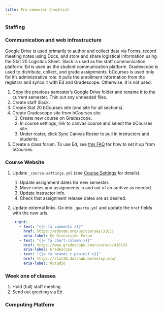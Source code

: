 ```yaml
---
title: Pre-semester Checklist
---
```



### Staffing

### Communication and web infrastructure

Google Drive is used primarily to author and collect data via Forms, record meeting notes using Docs, and store and share logistical information using the Stat 20 Logistics Sheet. Slack is used as the staff communication platform. Ed is used as the student communication platform. Gradescope is used to distribute, collect, and grade assignments. bCourses is used only for it's administrative role: it pulls the enrollment information from the registrar and syncs it with Ed and Gradescope. Otherwise, it is not used.

1. Copy the previous semester's Google Drive folder and rename it to the current semester. Thin out any unneeded files.
2. Create staff Slack.
3. Create Stat 20 bCourses site (one site for all sections).
4. Create Gradescope site from bCourses site.
   1. Create new course on Gradescope.
   2. In course settings, link to canvas course and select the bCourses site.
   3. Under roster, click Sync Canvas Roster to pull in instructors and students.
5. Create a class forum. To use Ed, see [this FAQ](https://berkeley.service-now.com/kb_view.do?sysparm_article=KB0013904) for how to set it up from bCourses.

### Course Website

1. Update `_course-settings.yml` (see [Course Settings](staff-guide/website.qmd#course-settings) for details).
   1. Update assignment dates for new semester.
   2. Move notes and assignments in and out of an archive as needed.
   3. Update instructor info.
   4. Check that assignment release dates are as desired.
2. Update external links. Go into `_quarto.yml` and update the `href` fields with the new urls.
   
   ```.yaml
    right:
      - text: "{{< fa comments >}}"
        href: https://edstem.org/us/courses/31657
        aria-label: Ed Discussion Forum
      - text: "{{< fa chart-column >}}"
        href: https://www.gradescope.com/courses/416233
        aria-label: Gradescope
      - text: "{{< fa brands r-project >}}"
        href: https://stat20.datahub.berkeley.edu/
        aria-label: RStudio
    ```

### Week one of classes

1. Hold (full) staff meeting
2. Send out greeting via Ed. 

### Computing Platform



